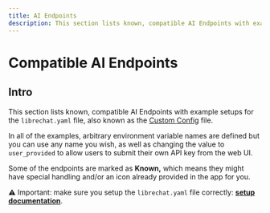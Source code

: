 ```yaml
---
title: AI Endpoints
description: This section lists known, compatible AI Endpoints with example setups for the `librechat.yaml` AKA the LibreChat Custom Config file.
---
```


# Compatible AI Endpoints

## Intro

This section lists known, compatible AI Endpoints with example setups for the `librechat.yaml` file, also known as the [Custom Config](/docs/configuration/librechat_yaml) file.

In all of the examples, arbitrary environment variable names are defined but you can use any name you wish, as well as changing the value to `user_provided` to allow users to submit their own API key from the web UI.

Some of the endpoints are marked as **Known,** which means they might have special handling and/or an icon already provided in the app for you.

⚠️ Important: make sure you setup the `librechat.yaml` file correctly: **[setup documentation](/docs/configuration/librechat_yaml/setup)**.
